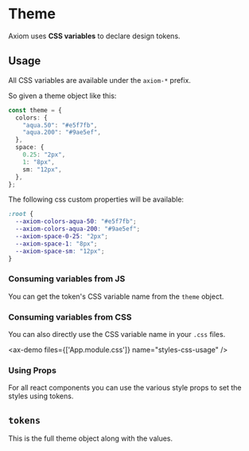 # Theme

Axiom uses **CSS variables** to declare design tokens.

## Usage

All CSS variables are available under the `axiom-*` prefix.

So given a theme object like this:

```ts
const theme = {
  colors: {
    "aqua.50": "#e5f7fb",
    "aqua.200": "#9ae5ef",
  },
  space: {
    0.25: "2px",
    1: "8px",
    sm: "12px",
  },
};
```

The following css custom properties will be available:

```css
:root {
  --axiom-colors-aqua-50: "#e5f7fb";
  --axiom-colors-aqua-200: "#9ae5ef";
  --axiom-space-0-25: "2px";
  --axiom-space-1: "8px";
  --axiom-space-sm: "12px";
}
```

### Consuming variables from JS

You can get the token's CSS variable name from the `theme` object.

<ax-demo name="styles-js-usage" />

### Consuming variables from CSS

You can also directly use the CSS variable name in your `.css` files.

<ax-demo files={['App.module.css']} name="styles-css-usage" />

### Using Props

For all react components you can use the various style props to set the styles using tokens.

<ax-demo name="styles-prop-usage" />

## `tokens`

This is the full theme object along with the values.

<ax-code file="packages/react/src/styles/tokens.ts" />
